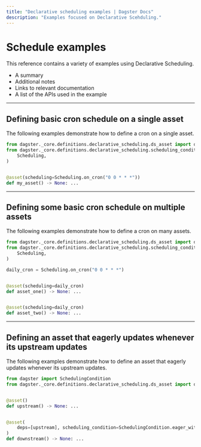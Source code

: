 ```yaml
---
title: "Declarative scheduling examples | Dagster Docs"
description: "Examples focused on Declarative Scehduling."
---
```


# Schedule examples

This reference contains a variety of examples using Declarative Scheduling.

- A summary
- Additional notes
- Links to relevant documentation
- A list of the APIs used in the example

---

## Defining basic cron schedule on a single asset

The following examples demonstrate how to define a cron on a single asset.

```python file=/concepts/declarative_scheduling/single_asset_cron.py
from dagster._core.definitions.declarative_scheduling.ds_asset import ds_asset as asset
from dagster._core.definitions.declarative_scheduling.scheduling_condition import (
    Scheduling,
)


@asset(scheduling=Scheduling.on_cron("0 0 * * *"))
def my_asset() -> None: ...
```

---

## Defining some basic cron schedule on multiple assets

The following examples demonstrate how to define a cron on many assets.

```python file=/concepts/declarative_scheduling/many_asset_cron.py
from dagster._core.definitions.declarative_scheduling.ds_asset import ds_asset as asset
from dagster._core.definitions.declarative_scheduling.scheduling_condition import (
    Scheduling,
)

daily_cron = Scheduling.on_cron("0 0 * * *")


@asset(scheduling=daily_cron)
def asset_one() -> None: ...


@asset(scheduling=daily_cron)
def asset_two() -> None: ...
```

---

## Defining an asset that eagerly updates whenever its upstream updates

The following examples demonstrate how to define an asset that eagerly updates whenever its upstream updates.

```python file=/concepts/declarative_scheduling/eager_asset.py
from dagster import SchedulingCondition
from dagster._core.definitions.declarative_scheduling.ds_asset import ds_asset as asset


@asset()
def upstream() -> None: ...


@asset(
    deps=[upstream], scheduling_condition=SchedulingCondition.eager_with_rate_limit()
)
def downstream() -> None: ...
```

